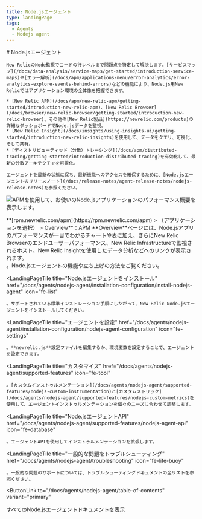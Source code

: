 ```yaml
---
title: Node.jsエージェント
type: landingPage
tags:
  - Agents
  - Nodejs agent
---
```


<LandingPageHero>
  <HeroContent>
    # Node.jsエージェント

    New RelicのNode監視でコードの行レベルまで問題点を特定して解決します。[サービスマップ](/docs/data-analysis/service-maps/get-started/introduction-service-maps)や[エラー解析](/docs/apm/applications-menu/error-analytics/error-analytics-explore-events-behind-errors)などの機能により、Node.js用New Relicではアプリケーション環境の全体像を把握できます。

    * [New Relic APM](/docs/apm/new-relic-apm/getting-started/introduction-new-relic-apm)、[New Relic Browser](/docs/browser/new-relic-browser/getting-started/introduction-new-relic-browser)、その他の[New Relic製品](https://newrelic.com/products)の詳細なダッシュボードでNode.jsデータを監視。
    * [New Relic Insight](/docs/insights/using-insights-ui/getting-started/introduction-new-relic-insights)を使用して、データをクエリ、可視化、そして共有。
    * [ディストリビューティッド（分散）トレーシング](/docs/apm/distributed-tracing/getting-started/introduction-distributed-tracing)を有効化して、最新の分散アーキテクチャを可視化。

    エージェントを最新の状態に保ち、最新機能へのアクセスを確保するために、[Node.jsエージェントのリリースノート](/docs/release-notes/agent-release-notes/nodejs-release-notes)を参照ください。
  </HeroContent>

  ![APMを使用して、お使いのNode.jsアプリケーションのパフォーマンス概要を表示します。](./images/APM_Node_landing-page_0.png "APM_Node_landing-page.png")

  <figcaption>
    **[rpm.newrelic.com/apm](https://rpm.newrelic.com/apm) > （アプリケーションを選択） > Overview**：APM **Overview**ページには、Node.jsアプリのパフォーマンスが一目でわかるチャートや表に加え、さらにNew Relic Browserのエンドユーザーパフォーマンス、New Relic Infrastructureで監視されるホスト、New Relic Insightを使用したデータ分析などへのリンクが表示されます。
  </figcaption>
</LandingPageHero>

<LandingPageTileGrid>
  <LandingPageTile
    title="始めてみましょう"
    href="/docs/agents/nodejs-agent/getting-started/introduction-new-relic-nodejs"
    icon="fe-terminal"
  >
    。Node.jsエージェントの機能や立ち上げの方法をご覧ください。
  </LandingPageTile>

  <LandingPageTile
    title="Node.jsエージェントをインストール"
    href="/docs/agents/nodejs-agent/installation-configuration/install-nodejs-agent"
    icon="fe-list"
  >
    。サポートされている標準インストレーション手順にしたがって、New Relic Node.jsエージェントをインストールしてください。
  </LandingPageTile>

  <LandingPageTile
    title="エージェントを設定"
    href="/docs/agents/nodejs-agent/installation-configuration/nodejs-agent-configuration"
    icon="fe-settings"
  >
    。**newrelic.js**設定ファイルを編集するか、環境変数を設定することで、エージェントを設定できます。
  </LandingPageTile>

  <LandingPageTile
    title="カスタマイズ"
    href="/docs/agents/nodejs-agent/supported-features"
    icon="fe-tool"
  >
    。[カスタムインストゥルメンテーション](/docs/agents/nodejs-agent/supported-features/nodejs-custom-instrumentation)と[カスタムメトリック](/docs/agents/nodejs-agent/supported-features/nodejs-custom-metrics)を使用して、エージェントインストゥルメンテーションを個々のニーズに合わせて調整します。
  </LandingPageTile>

  <LandingPageTile
    title="Node.jsエージェントAPI"
    href="/docs/agents/nodejs-agent/supported-features/nodejs-agent-api"
    icon="fe-database"
  >
    。エージェントAPIを使用してインストゥルメンテーションを拡張します。
  </LandingPageTile>

  <LandingPageTile
    title="一般的な問題をトラブルシューティング"
    href="/docs/agents/nodejs-agent/troubleshooting"
    icon="fe-life-buoy"
  >
    。一般的な問題のサポートについては、トラブルシューティングドキュメントの全リストを参照ください。
  </LandingPageTile>
</LandingPageTileGrid>

<ButtonLink
  to="/docs/agents/nodejs-agent/table-of-contents"
  variant="primary"
>
  すべてのNode.jsエージェントドキュメントを表示
</ButtonLink>
